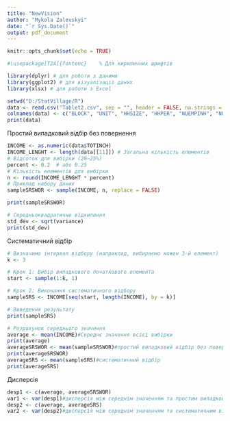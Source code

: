 ---
title: "NewVision"
author: "Mykola Zalevskyi"
date: "`r Sys.Date()`"
output: pdf_document
---

```{r setup, include=FALSE}
knitr::opts_chunk$set(echo = TRUE)
```

```{r}
#\usepackage[T2A]{fontenc}    % Для кириличних шрифтів
```

```{r}
library(dplyr) # для роботи з даними
library(ggplot2) # для візуалізації даних
library(xlsx) # для роботи з Excel
```

```{r}
setwd("D:/StatVillage/R")
data <- read.csv("Tablet2.csv", sep = "", header = FALSE, na.strings = c("."), colClasses = "character") #Занантажуємо таблицю в розширенні .csv, сепаруємо пробіли та задаємо параметр "header = FALSE", щоб весь файл був завантажений як дані, а не щоб перший рядок став заголовком. Далі замінюємо значення: "." на "NA" і перетворюємо всі значення на текст, щоб зберегти нулі 4-го стовпця
colnames(data) <- c("BLOCK", "UNIT", "HHSIZE", "HHPER", "NUEMPINH", "NUIRH", "EMPINCH", "INVSTH", "GOVINCH", "OTINCH", "TOTINCH", "DTYPEH", "BUILTH", "TENURH", "MORGH", "ROOMH", "BROOMH", "VALUEH", "GROSRTH", "OMPH", "HMAGE", "HMSEX", "HMMTN", "HMHLOS", "HMOCC91", "HMLFACT", "HMWKSWK", "HMEMPIN", "SHMAGE", "SHMSEX", "SHMMTN", "SHMHLOS", "SHMOCC91", "SHMLFACT", "SHMWKSWK", "SHMEMPIN") #змінюємо заголовки
print(data)
```

Простий випадковий відбір без повернення
```{r}
INCOME <- as.numeric(data$TOTINCH)
INCOME_LENGHT <- length(data[[11]]) # Загальна кількість елементів
# Відсоток для вибірки (20–25%)
percent <- 0.2  # або 0.25
# Кількість елементів для вибірки
n <- round(INCOME_LENGHT * percent)
# Приклад набору даних
sampleSRSWOR <- sample(INCOME, n, replace = FALSE)

print(sampleSRSWOR)
```

```{r}
# Середньоквадратичне відхилення
std_dev <- sqrt(variance)
print(std_dev)
```
Систематичний відбір
```{r}
# Визначимо інтервал відбору (наприклад, вибираємо кожен 3-й елемент)
k <- 3

# Крок 1: Вибір випадкового початкового елемента
start <- sample(1:k, 1)

# Крок 2: Виконання систематичного відбору
sampleSRS <- INCOME[seq(start, length(INCOME), by = k)]

# Виведення результату
print(sampleSRS)
```




```{r}
# Розрахунок середнього значення
average <- mean(INCOME)#Середнє значення всієї вибірки
print(average)
averageSRSWOR <- mean(sampleSRSWOR)#простий випадковий відбір без повернення
print(averageSRSWOR)
averageSRS <- mean(sampleSRS)#систематичний відбір
print(averageSRS)
```

Дисперсія
```{r}
desp1 <- c(average, averageSRSWOR)
var1 <- var(desp1)#дисперсія між середнім значенням та простим випадковим відбіром без повернення
desp2 <- c(average, averageSRS)
var2 <- var(desp2)#дисперсія між середнім значенням та систематичним відбором
```

```{r}

```

